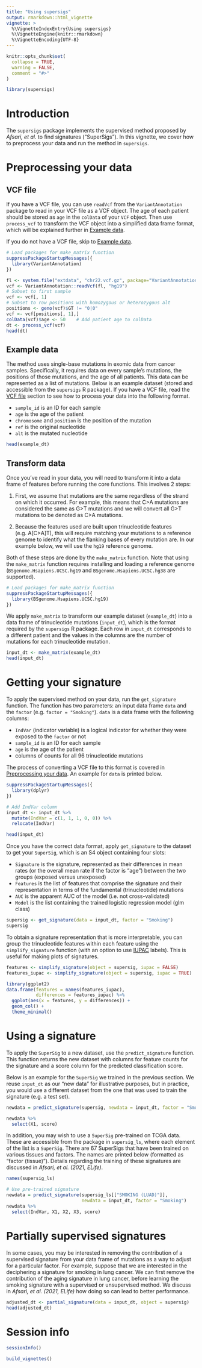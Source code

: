 ```yaml
---
title: "Using supersigs"
output: rmarkdown::html_vignette
vignette: >
  %\VignetteIndexEntry{Using supersigs}
  %\VignetteEngine{knitr::rmarkdown}
  %\VignetteEncoding{UTF-8}
---
```


```r
knitr::opts_chunk$set(
  collapse = TRUE,
  warning = FALSE,
  comment = "#>"
)
```

```r
library(supersigs)
```

# Introduction

The `supersigs` package implements the supervised method proposed by
*Afsari, et al.* to find signatures ("SuperSigs"). In this vignette, 
we cover how to preprocess your data and run the method in `supersigs`.

# Preprocessing your data

## VCF file

If you have a VCF file, you can use `readVcf` from the `VariantAnnotation` 
package to read in your VCF file as a VCF object. The age of each patient 
should be stored as `age` in the `colData` of your `VCF` object. Then use 
`process_vcf` to transform the VCF object into a simplified data frame 
format, which will be explained further in [Example data].

If you do not have a VCF file, skip to [Example data].

```r
# Load packages for make_matrix function
suppressPackageStartupMessages({
  library(VariantAnnotation)
})

fl <- system.file("extdata", "chr22.vcf.gz", package="VariantAnnotation")
vcf <- VariantAnnotation::readVcf(fl, "hg19") 
# Subset to first sample
vcf <- vcf[, 1]
# Subset to row positions with homozygous or heterozygous alt
positions <- geno(vcf)$GT != "0|0" 
vcf <- vcf[positions[, 1],]
colData(vcf)$age <- 50    # Add patient age to colData
dt <- process_vcf(vcf)
head(dt)
```

## Example data

The method uses single-base mutations in exomic data from cancer samples.
Specifically, it requires data on every sample's mutations, the positions
of those mutations, and the age of all patients. This data can be represented
as a list of mutations. Below is an example dataset (stored and accessible 
from the `supersigs` R package). If you have a VCF file, read the [VCF file]
section to see how to process your data into the following format. 

* `sample_id` is an ID for each sample
* `age` is the age of the patient
* `chromosome` and `position` is the position of the mutation
* `ref` is the original nucleotide
* `alt` is the mutated nucleotide 

```r
head(example_dt)
```

## Transform data

Once you've read in your data, you will need to transform it into a data 
frame of features before running the core functions. This involves 
2 steps:

1. First, we assume that mutations are the same regardless of the strand on 
which it occurred. For example, this means that C>A mutations are considered 
the same as G>T mutations and we will convert all G>T mutations to be denoted 
as C>A mutations.

2. Because the features used are built upon trinucleotide features 
(e.g. A[C>A]T), this will require matching your mutations to a reference genome
to identify what the flanking bases of every mutation are. In our example 
below, we will use the `hg19` reference genome.

Both of these steps are done by the `make_matrix` function. Note that using
the `make_matrix` function requires installing and loading a reference 
genome (`BSgenome.Hsapiens.UCSC.hg19` and `BSgenome.Hsapiens.UCSC.hg38` 
are supported).

```r
# Load packages for make_matrix function
suppressPackageStartupMessages({
  library(BSgenome.Hsapiens.UCSC.hg19)
})
```

We apply `make_matrix` to transform our example dataset (`example_dt`) into
a data frame of trinucleotide mutations (`input_dt`), which is the format 
required by the `supersigs` R package. Each row in `input_dt` corresponds to
a different patient and the values in the columns are the number of mutations
for each trinucleotide mutation.

```r
input_dt <- make_matrix(example_dt)
head(input_dt)
```

# Getting your signature

To apply the supervised method on your data, run the `get_signature` function.
The function has two parameters: an input data frame `data` and the `factor` 
(e.g. `factor = "Smoking"`). `data` is a data frame with the following columns:

* `IndVar` (indicator variable) is a logical indicator for whether they were
exposed to the `factor` or not
* `sample_id` is an ID for each sample
* `age` is the age of the patient
* columns of counts for all 96 trinucleotide mutations

The process of converting a VCF file to this format is covered in 
[Preprocessing your data]. An example for `data` is printed below.

```r
suppressPackageStartupMessages({
  library(dplyr)
})

# Add IndVar column
input_dt <- input_dt %>%
  mutate(IndVar = c(1, 1, 1, 0, 0)) %>%
  relocate(IndVar)

head(input_dt)
```

Once you have the correct data format, apply `get_signature` to the 
dataset to get your `SuperSig`, which is an S4 object containing four slots:

* `Signature` is the signature, represented as their differences in mean 
rates (or the overall mean rate if the factor is "age") between the two groups
(exposed versus unexposed)
* `Features` is the list of features that comprise the signature and their 
representation in terms of the fundamental (trinucleotide) mutations
* `AUC` is the apparent AUC of the model (i.e. not cross-validated)
* `Model` is the list containing the trained logistic regression model 
(glm class)

```r
supersig <- get_signature(data = input_dt, factor = "Smoking")
supersig
```

To obtain a signature representation that is more interpretable, 
you can group the trinucleotide features within each feature 
using the `simplify_signature` function (with an option to use
[IUPAC](https://www.bioinformatics.org/sms/iupac.html) labels). 
This is useful for making plots of signatures.

```r
features <- simplify_signature(object = supersig, iupac = FALSE)
features_iupac <- simplify_signature(object = supersig, iupac = TRUE)
```

```r
library(ggplot2)
data.frame(features = names(features_iupac),
           differences = features_iupac) %>%
  ggplot(aes(x = features, y = differences)) +
  geom_col() +
  theme_minimal()
```

# Using a signature

To apply the `SuperSig` to a new dataset, use the `predict_signature` function.
This function returns the new dataset with columns for feature counts for the 
signature and a score column for the predicted classification score.

Below is an example for the `SuperSig` we trained in the previous section. We 
reuse `input_dt` as our "new data" for illustrative purposes, but in 
practice, you would use a different dataset from the one that was used to 
train the signature (e.g. a test set).

```r
newdata = predict_signature(supersig, newdata = input_dt, factor = "Smoking")

newdata %>%
  select(X1, score)
```

In addition, you may wish to use a `SuperSig` pre-trained on TCGA data. 
These are accessible from the package in `supersig_ls`, where each element
of the list is a `SuperSig`. There are 67 SuperSigs that have been trained 
on various tissues and factors. The names are printed below (formatted as 
"factor (tissue)"). Details regarding the training of these signatures are 
discussed in *Afsari, et al. (2021, ELife)*.

```r
names(supersig_ls)
```

```r
# Use pre-trained signature
newdata = predict_signature(supersig_ls[["SMOKING (LUAD)"]], 
                            newdata = input_dt, factor = "Smoking")
newdata %>%
  select(IndVar, X1, X2, X3, score)
```


# Partially supervised signatures

In some cases, you may be interested in removing the contribution of a 
supervised signature from your data frame of mutations as a way to adjust 
for a particular factor. For example, suppose that we are interested in the
deciphering a signature for smoking in lung cancer. We can first remove the 
contribution of the aging signature in lung cancer, before learning the 
smoking signature with a supervised or unsupervised method.
We discuss in *Afsari, et al. (2021, ELife)* how doing so can lead to 
better performance.

```r
adjusted_dt <- partial_signature(data = input_dt, object = supersig)
head(adjusted_dt)
```

# Session info

```r
sessionInfo()
```

```r
build_vignettes()
```

